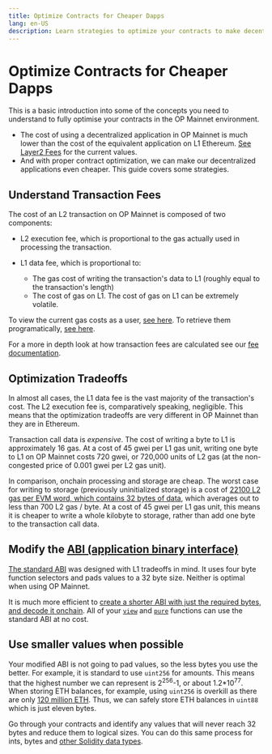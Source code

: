 ```yaml
---
title: Optimize Contracts for Cheaper Dapps
lang: en-US
description: Learn strategies to optimize your contracts to make decentralized applications even cheaper.
---
```


# Optimize Contracts for Cheaper Dapps

This is a basic introduction into some of the concepts you need to understand to fully optimise your contracts in the OP Mainnet environment.

*   The cost of using a decentralized application in OP Mainnet is much lower than the cost of the equivalent application on L1 Ethereum.
    [See Layer2 Fees](https://l2fees.info/) for the current values.
*   And with proper contract optimization, we can make our decentralized applications even cheaper. This guide covers some strategies.

## Understand Transaction Fees

The cost of an L2 transaction on OP Mainnet is composed of two components:

*   L2 execution fee, which is proportional to the gas actually used in processing the transaction.

*   L1 data fee, which is proportional to:
    *   The gas cost of writing the transaction's data to L1 (roughly equal to the transaction's length)
    *   The cost of gas on L1.
        The cost of gas on L1 can be extremely volatile.

To view the current gas costs as a user, [see here](https://optimism.io/gas-tracker). To retrieve them programatically, [see here](/builders/tools/javascript/sdk-estimate-gas).

For a more in depth look at how transaction fees are calculated see our [fee documentation](/stack/transaction-fees/overview).

## Optimization Tradeoffs

In almost all cases, the L1 data fee is the vast majority of the transaction's cost.
The L2 execution fee is, comparatively speaking, negligible.
This means that the optimization tradeoffs are very different in OP Mainnet than they are in Ethereum.

Transaction call data is *expensive*.
The cost of writing a byte to L1 is approximately 16 gas.
At a cost of 45 gwei per L1 gas unit, writing one byte to L1 on OP Mainnet costs 720 gwei, or 720,000 units of L2 gas (at the non-congested price of 0.001 gwei per L2 gas unit).

In comparison, onchain processing and storage are cheap.
The worst case for writing to storage (previously uninitialized storage) is a cost of [22100 L2 gas per EVM word, which contains 32 bytes of data](https://www.evm.codes/#55), which averages out to less than 700 L2 gas / byte.
At a cost of 45 gwei per L1 gas unit, this means it is cheaper to write a whole kilobyte to storage, rather than add one byte to the transaction call data.

## Modify the [ABI (application binary interface)](https://docs.soliditylang.org/en/latest/abi-spec.html)

[The standard ABI](https://docs.soliditylang.org/en/latest/abi-spec.html) was designed with L1 tradeoffs in mind.
It uses four byte function selectors and pads values to a 32 byte size.
Neither is optimal when using OP Mainnet.

It is much more efficient to [create a shorter ABI with just the required bytes, and decode it onchain](https://ethereum.org/en/developers/tutorials/short-abi/).
All of your [`view`](https://docs.soliditylang.org/en/latest/contracts.html#view-functions) and [`pure`](https://docs.soliditylang.org/en/latest/contracts.html#pure-functions) functions can use the standard ABI at no cost.

## Use smaller values when possible

Your modified ABI is not going to pad values, so the less bytes you use the better.
For example, it is standard to use `uint256` for amounts.
This means that the highest number we can represent is 2<sup>256</sup>-1, or about 1.2\*10<sup>77</sup>.
When storing ETH balances, for example, using `uint256` is overkill as there are only [120 million ETH](https://ycharts.com/indicators/ethereum_supply). Thus, we can safely store ETH balances in `uint88` which is just eleven bytes.

Go through your contracts and identify any values that will never reach 32 bytes and reduce them to logical sizes. You can do this same process for ints, bytes and [other Solidity data types](https://docs.soliditylang.org/en/develop/types.html#types).
